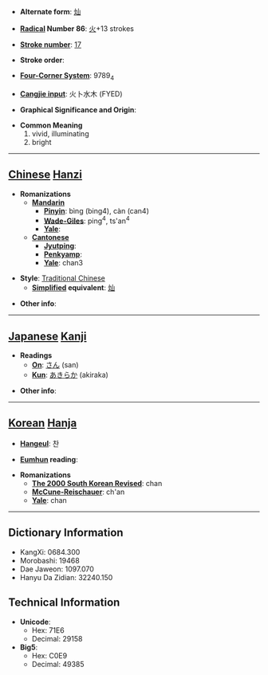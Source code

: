 * '''Alternate form''': [[灿]]

* '''[[Wiktionary:Chinese radical index| Radical]] Number 86''': [[Wiktionary:Chinese radical index 火|火]]+13 strokes

* '''[[Wiktionary:Chinese total strokes index|Stroke number]]''': [[Wiktionary:Chinese total strokes index 17|17]]

* '''Stroke order''': 

* '''[[Wiktionary:Chinese four corner index|Four-Corner System]]''': 9789<sub>4</sub>

* '''[[Wiktionary:Chinese Cangjie index|Cangjie input]]''': 火卜水木 (FYED)

* '''Graphical Significance and Origin''': 

* '''Common Meaning'''
*#vivid, illuminating
*# bright


----

== [[Chinese]] [[Hanzi]] ==

* '''Romanizations'''
** '''[[Mandarin]]'''
*** '''[[Pinyin]]''': bìng (bing4), càn (can4)
*** '''[[Wade-Giles]]''': ping<sup>4</sup>, ts'an<sup>4</sup>
*** '''[[Yale]]''': 
** '''[[Cantonese]]'''
*** '''[[Jyutping]]''':
*** '''[[Penkyamp]]''': 
*** '''[[Yale]]''': chan3

* '''Style''': [[Traditional Chinese]] 
** '''[[Simplified Chinese|Simplified]] equivalent''': [[灿]]

* '''Other info''': 

----

== [[Japanese]] [[Kanji]] ==

* '''Readings'''
** '''[[On]]''': [[さん]] (san)
** '''[[Kun]]''': [[あきらか]] (akiraka)

* '''Other info''':  

----

== [[Korean]] [[Hanja]] ==

* '''[[Hangeul]]''': 찬

* '''[[Eumhun]] reading''': 

* '''Romanizations'''
** '''[[The 2000 South Korean Revised Romanization|The 2000 South Korean Revised]]''': chan
** '''[[McCune-Reischauer]]''': ch'an
** '''[[Yale]]''': chan

----

== Dictionary Information ==

* KangXi: 0684.300
* Morobashi: 19468
* Dae Jaweon: 1097.070
* Hanyu Da Zidian: 32240.150

== Technical Information ==

* '''Unicode''':
** Hex: 71E6
** Decimal: 29158
* '''Big5''':
** Hex: C0E9
** Decimal: 49385